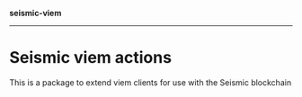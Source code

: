 **seismic-viem**

---

# Seismic viem actions

This is a package to extend viem clients for use with the Seismic blockchain
